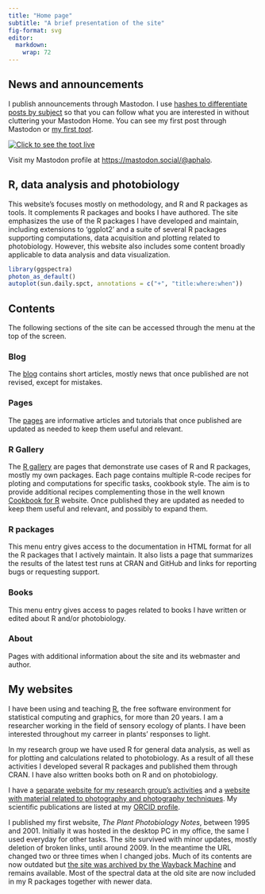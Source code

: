 ```yaml
---
title: "Home page"
subtitle: "A brief presentation of the site"
fig-format: svg
editor: 
  markdown: 
    wrap: 72
---
```


## News and announcements

I publish announcements through Mastodon. I use [hashes to differentiate
posts by subject](posts/Mastodon-updates/index.qmd) so that you can
follow what you are interested in without cluttering your Mastodon Home.
You can see my first post through Mastodon or [my first
*toot*](https://mastodon.social/@aphalo/110389057352585332).

[![Click to see the toot live](first-toot.png){fig-alt="Image of how the toot looks like"
fig-align="center"}](https://mastodon.social/@aphalo/110389057352585332)

Visit my Mastodon profile at [https://mastodon.social/@aphalo](https://mastodon.social/@aphalo).

## R, data analysis and photobiology

This website's focuses mostly on methodology, and R and R packages as
tools. It complements R packages and books I have authored. The site
emphasizes the use of the R packages I have developed and maintain,
including extensions to 'ggplot2' and a suite of several R packages
supporting computations, data acquisition and plotting related to
photobiology. However, this website also includes some content broadly
applicable to data analysis and data visualization.

```r
library(ggspectra)
photon_as_default()
autoplot(sun.daily.spct, annotations = c("+", "title:where:when"))
```

## Contents

The following sections of the site can be accessed through the menu at
the top of the screen.

### Blog

The [blog](posts.qmd) contains short articles, mostly news that once
published are not revised, except for mistakes.

### Pages

The [pages](pages.qmd) are informative articles and tutorials that once
published are updated as needed to keep them useful and relevant.

### R Gallery

The [R gallery](galleries.qmd) are pages that demonstrate use cases of R
and R packages, mostly my own packages. Each page contains multiple
R-code recipes for ploting and computations for specific tasks, cookbook
style. The aim is to provide additional recipes complementing those in
the well known [Cookbook for R](http://www.cookbook-r.com/) website.
Once published they are updated as needed to keep them useful and
relevant, and possibly to expand them.

### R packages

This menu entry gives access to the documentation in HTML format for all
the R packages that I actively maintain. It also lists a page that
summarizes the results of the latest test runs at CRAN and GitHub and
links for reporting bugs or requesting support.

### Books

This menu entry gives access to pages related to books I have written or
edited about R and/or photobiology.

### About

Pages with additional information about the site and its webmaster and
author.

## My websites

I have been using and teaching [R](https://www.r-project.org/), the free
software environment for statistical computing and graphics, for more
than 20 years. I am a researcher working in the field of sensory ecology
of plants. I have been interested throughout my carreer in plants'
responses to light.

In my research group we have used R for general data analysis, as well
as for plotting and calculations related to photobiology. As a result of
all these activities I developed several R packages and published them
through CRAN. I have also written books both on R and on photobiology.

I have a [separate website for my research group's activities]() and a
[website with material related to photography and photography
techniques](). My scientific publications are listed at my [ORCID
profile](https://orcid.org/0000-0003-3385-972X).

I published my first website, *The Plant Photobiology Notes*, between
1995 and 2001. Initially it was hosted in the desktop PC in my office,
the same I used everyday for other tasks. The site survived with minor
updates, mostly deletion of broken links, until around 2009. In the
meantime the URL changed two or three times when I changed jobs. Much of
its contents are now outdated but [the site was archived by the Wayback
Machine](https://web.archive.org/web/*/http://cc.joensuu.fi/photobio*)
and remains available. Most of the spectral data at the old site are now
included in my R packages together with newer data.

